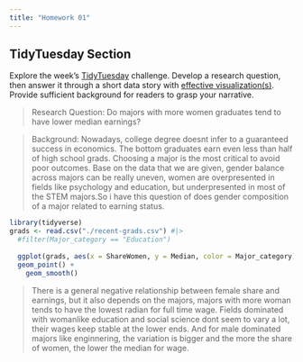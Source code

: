 ```yaml
---
title: "Homework 01"
---
```



## TidyTuesday Section

Explore the week's [TidyTuesday](https://github.com/rfordatascience/tidytuesday) challenge. Develop a research question, then answer it through a short data story with [effective visualization(s)]({{< var effective-viz-url >}}).  Provide sufficient background for readers to grasp your narrative.

> Research Question: Do majors with more women graduates tend to have lower median earnings? 

> Background: Nowadays, college degree doesnt infer to a guaranteed success in economics. The bottom graduates earn even less than half of high school grads. Choosing a major is the most critical to avoid poor outcomes. Base on the data that we are given, gender balance across majors can be really uneven, women are overpresented in fields like psychology and education, but underpresented in most of the STEM majors.So i have this question of does gender composition of a major related to earning status.

```r
library(tidyverse)
grads <- read.csv("./recent-grads.csv") #|>
  #filter(Major_category == "Education")
  
  ggplot(grads, aes(x = ShareWomen, y = Median, color = Major_category)) +
  geom_point() +
    geom_smooth()
```

> There is a general negative relationship between female share and earnings, but it also depends on the majors, majors with more woman tends to have the lowest radian for full time wage. Fields dominated with womanlike education and social science dont seem to vary a lot, their wages keep stable at the lower ends. And for male dominated majors like enginnering, the variation is bigger and the more the share of women, the lower the median for wage. 
